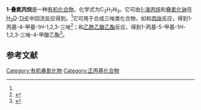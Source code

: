{{chembox
| Verifiedfields = changed
| Watchedfields = changed
| verifiedrevid = 420919817
| Name = ''n''-Propyl azide
| ImageFile = Propyl azide.svg
| ImageAlt = Skeletal formula of propyl azide
| ImageFile1 = Propyl-azide-3D-balls.png
| ImageSize1 = 190
| ImageAlt1 = Ball-and-stick model of the propyl azide molecule
| IUPACName = 1-Azidopropane
| OtherNames = 1-叠氮基丙烷<br>叠氮正丙烷
|Section1={{Chembox Identifiers
| CASNo =22293-25-0
| CASNo_Ref = {{cascite|correct|CAS}}
| PubChem = 12405072
| SMILES =[N-]=[N+]=NCCC
| ChemSpiderID_Ref = {{chemspidercite|changed|chemspider}}
| ChemSpiderID = 14073926
| InChI = 1/C3H7N3/c1-2-3-5-6-4/h2-3H2,1H3
| InChIKey = TVPPZASKIXGUJQ-UHFFFAOYAK
| StdInChI_Ref = {{stdinchicite|changed|chemspider}}
| StdInChI = 1S/C3H7N3/c1-2-3-5-6-4/h2-3H2,1H3
| StdInChIKey_Ref = {{stdinchicite|changed|chemspider}}
| StdInChIKey = TVPPZASKIXGUJQ-UHFFFAOYSA-N
}}
|Section2={{Chembox Properties
| C=3 | H=7 | N=3
| Appearance =
| Density = 0.8859 g·cm−3（20 °C）<ref>Stolyarov, B. V.; Shavarda, A. L. Synthesis of alkyl azides in a preparative gas-​chromatographic column. ''Zhurnal Organicheskoi Khimii'', 1978. 14 (1): 202-203. ISSN: 0514-7492.</ref>
| MeltingPt = 
| BoilingPt = {{convert|79|C|K}}<ref>Lieber, Eugene; Ramachandra Rao, C. N.; Chao, Tai Siang; Wahl, Werner H. Physical studies on organic azides. ''Journal of Scientific & Industrial Research'', 1957. 16B: 95-97. ISSN: 0022-4456.</ref><br>{{convert|81|-|82|C|K}}<ref name=Swetha>{{cite journal|journal=Organic Preparations and Procedures International|volume=43|issue=4|language=en|issn=0030-4948|date=2011-01|pages=348–353|doi=10.1080/00304948.2011.594002|url=http://www.tandfonline.com/doi/abs/10.1080/00304948.2011.594002|title=Simple and Efficient Method for the Synthesis of Azides in Water-THF Solvent System|accessdate=2021-01-12|author=M. Swetha, P. Venkata Ramana, S. G. Shirodkar}}</ref>
| Solubility = 
| SolubleOther =
}}
|Section3={{Chembox Explosive
| ShockSens =
| FrictionSens =
| DetonationV = 
| REFactor = }}
|Section4={{Chembox Hazards
| MainHazards = 有害；易爆
| FlashPt = 
| AutoignitionPt = }}
|Section8={{Chembox Related
| OtherAnions = 
| OtherCations = 
| OtherFunction = 
| OtherFunction_label =  }}
}}

'''1-叠氮丙烷'''是一种[[有机化合物|有机化合物]]，化学式为C<sub>3</sub>H<sub>7</sub>N<sub>3</sub>。它可由[[1-溴丙烷|1-溴丙烷]]和[[叠氮化钠|叠氮化钠]]在[[水|H<sub>2</sub>O]]-[[四氢呋喃|THF]]中回流反应得到。<ref name=Swetha />它可用于合成三唑类化合物，如和[[丙炔|丙炔]]反应，得到1-丙基-4-甲基-1''H''-1,2,3-三唑<ref>{{cite journal|journal=The Journal of Physical Chemistry B|volume=118|issue=47|language=en|issn=1520-6106|date=2014-11-26|pages=13609–13620|doi=10.1021/jp506972w|url=https://pubs.acs.org/doi/10.1021/jp506972w|title=Toward a Materials Genome Approach for Ionic Liquids: Synthesis Guided by Ab Initio Property Maps|accessdate=2021-01-12|author=Fangyong Yan, Michael Lartey, Kuldeep Jariwala, Sage Bowser, Krishnan Damodaran, Erik Albenze, David R. Luebke, Hunaid B. Nulwala, Berend Smit, Maciej Haranczyk}}</ref>；和[[乙酰乙酸乙酯|乙酰乙酸乙酯]]反应，得到1-丙基-5-甲基-1''H''-1,2,3-三唑-4-甲酸乙酯<ref>{{cite journal|journal=European Journal of Medicinal Chemistry|volume=86|language=en|date=2014-10|pages=87–94|doi=10.1016/j.ejmech.2014.08.029|url=https://linkinghub.elsevier.com/retrieve/pii/S0223523414007569|title=Design, synthesis, and fungicidal evaluation of a series of novel 5-methyl-1H-1,2,3-trizole-4-carboxyl amide and ester analogues|accessdate=2021-01-12|author=Zhen-Jun Wang, Yang Gao, Yan-Ling Hou, Cheng Zhang, Shu-Jing Yu, Qiang Bian, Zheng-Ming Li, Wei-Guang Zhao|archive-date=2020-02-12|archive-url=https://web.archive.org/web/20200212065219/https://linkinghub.elsevier.com/retrieve/pii/S0223523414007569|dead-url=no}}</ref>。

==参考文献==
{{reflist}}

{{organic-compound-stub}}

[[Category:有机叠氮化物|Category:有机叠氮化物]]
[[Category:正丙基化合物|Category:正丙基化合物]]
